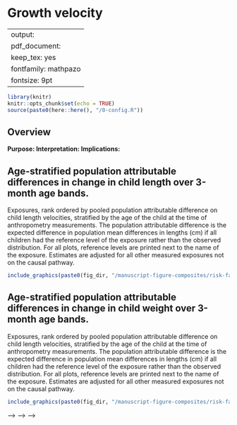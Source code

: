 # Growth velocity {#velocity}

---
output:
  pdf_document:
    keep_tex: yes
fontfamily: mathpazo
fontsize: 9pt
---

\raggedright

```r
library(knitr)
knitr::opts_chunk$set(echo = TRUE)
source(paste0(here::here(), "/0-config.R"))

```

## Overview

__Purpose: __
__Interpretation: __
__Implications: __


## Age-stratified population attributable differences in change in child length over 3-month age bands.

Exposures, rank ordered by pooled population attributable difference on child length velocities, stratified by the age of the child at the time of anthropometry measurements. The population attributable difference is the expected difference in population mean differences in lengths (cm) if all children had the reference level of the exposure rather than the observed distribution. For all plots, reference levels are printed next to the name of the exposure. Estimates are adjusted for all other measured exposures not on the causal pathway.


```r
include_graphics(paste0(fig_dir, "/manuscript-figure-composites/risk-factor/extended-data/fig-length-vel-PAR.png"))
```


## Age-stratified population attributable differences in change in child weight over 3-month age bands.

Exposures, rank ordered by pooled population attributable difference on child length velocities, stratified by the age of the child at the time of anthropometry measurements. The population attributable difference is the expected difference in population mean differences in lengths (cm) if all children had the reference level of the exposure rather than the observed distribution. For all plots, reference levels are printed next to the name of the exposure. Estimates are adjusted for all other measured exposures not on the causal pathway.


```r
include_graphics(paste0(fig_dir, "/manuscript-figure-composites/risk-factor/extended-data/fig-weight-vel-PAR.png"))
```


<!-- ## Age-stratified population attributable differences in change in length-for-age Z-scores over 3-month age bands. -->

<!-- Exposures, rank ordered by pooled population attributable difference on child LAZ velocities, stratified by the age of the child at the time of anthropometry measurements. The population attributable difference is the expected difference in population mean Z-score if all children had the reference level of the exposure rather than the observed distribution. For all plots, reference levels are printed next to the name of the exposure. Estimates are adjusted for all other measured exposures not on the causal pathway. -->


<!-- ```{r , echo = FALSE} -->
<!-- include_graphics(paste0(fig_dir, "/manuscript-figure-composites/risk-factor/extended-data/fig-laz-vel-PAR.png")) -->
<!-- ``` -->



<!-- ## Age-stratified population attributable differences in change in weight-for-length Z-scores over 3-month age bands. -->

<!-- Exposures, rank ordered by pooled population attributable difference on child WLZ velocities, stratified by the age of the child at the time of anthropometry measurements. The population attributable difference is the expected difference in population mean Z-score if all children had the reference level of the exposure rather than the observed distribution. For all plots, reference levels are printed next to the name of the exposure. Estimates are adjusted for all other measured exposures not on the causal pathway. -->


<!-- <!-- ```{r , echo = FALSE} --> -->
<!-- <!-- include_graphics(paste0(fig_dir, "/manuscript-figure-composites/risk-factor/extended-data/fig-wlz-vel-PAR.png")) --> -->
<!-- <!-- ``` --> -->










